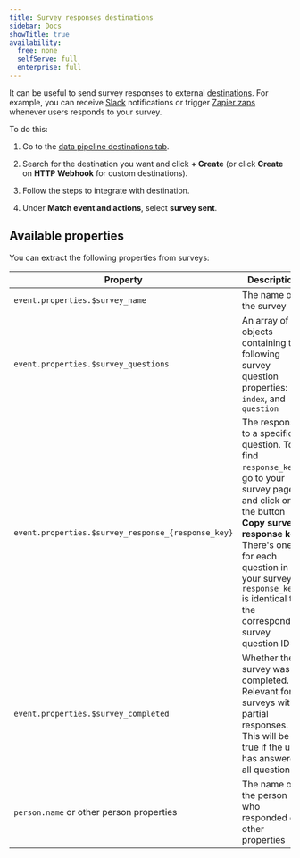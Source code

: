 ```yaml
---
title: Survey responses destinations
sidebar: Docs
showTitle: true
availability:
  free: none
  selfServe: full
  enterprise: full
---
```


It can be useful to send survey responses to external [destinations](/docs/cdp/destinations). For example, you can receive [Slack](/tutorials/slack-surveys) notifications or trigger [Zapier zaps](/tutorials/zapier-surveys) whenever users responds to your survey.

To do this:

1. Go to the [data pipeline destinations tab](https://us.posthog.com/pipeline/destinations).

2. Search for the destination you want and click **+ Create** (or click **Create** on **HTTP Webhook** for custom destinations).

3. Follow the steps to integrate with destination.

4. Under **Match event and actions**, select **survey sent**.

## Available properties

You can extract the following properties from surveys:

| Property | Description |
|----------|-------------|
| `event.properties.$survey_name` | The name of the survey |
| `event.properties.$survey_questions` | An array of objects containing the following survey question properties: `id`, `index`, and `question` |
| `event.properties.$survey_response_{response_key}` | The response to a specific question. To find `response_key`, go to your survey page and click on the button **Copy survey response key**. There's one for each question in your survey. `response_key` is identical to the corresponding survey question ID |
| `event.properties.$survey_completed` | Whether the survey was completed. Relevant for surveys with partial responses. This will be true if the user has answered all questions. |
| `person.name` or other person properties | The name of the person who responded or other properties |
